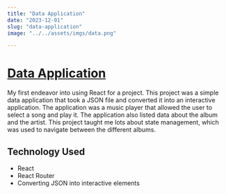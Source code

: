 ```yaml
---
title: "Data Application"
date: "2023-12-01"
slug: "data-application"
image: "../../assets/imgs/data.png"

---
```


# [Data Application](https://mramirez0610.github.io/project2repo/)

My first endeavor into using React for a project. This project was a simple data application that took a JSON file and converted it into an interactive application. The application was a music player that allowed the user to select a song and play it. The application also listed data about the album and the artist. This project taught me lots about state management, which was used to navigate between the different albums.

## Technology Used

- React
- React Router
- Converting JSON into interactive elements
